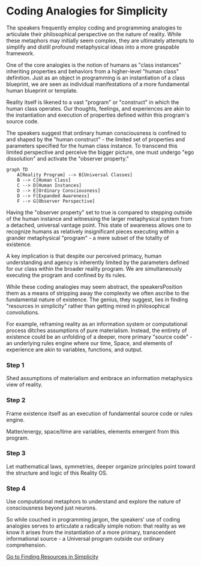 
# Coding Analogies for Simplicity

The speakers frequently employ coding and programming analogies to articulate their philosophical perspective on the nature of reality. While these metaphors may initially seem complex, they are ultimately attempts to simplify and distill profound metaphysical ideas into a more graspable framework.

One of the core analogies is the notion of humans as "class instances" inheriting properties and behaviors from a higher-level "human class" definition. Just as an object in programming is an instantiation of a class blueprint, we are seen as individual manifestations of a more fundamental human blueprint or template.

<Callout>
Reality itself is likened to a vast "program" or "construct" in which the human class operates. Our thoughts, feelings, and experiences are akin to the instantiation and execution of properties defined within this program's source code.
</Callout>

The speakers suggest that ordinary human consciousness is confined to and shaped by the "human construct" - the limited set of properties and parameters specified for the human class instance. To transcend this limited perspective and perceive the bigger picture, one must undergo "ego dissolution" and activate the "observer property."

```mermaid
graph TD
    A[Reality Program] --> B[Universal Classes]
    B --> C[Human Class]
    C --> D[Human Instances]
    D --> E[Ordinary Consciousness]
    D --> F[Expanded Awareness]
    F --> G[Observer Perspective]
```

Having the "observer property" set to true is compared to stepping outside of the human instance and witnessing the larger metaphysical system from a detached, universal vantage point. This state of awareness allows one to recognize humans as relatively insignificant pieces executing within a grander metaphysical "program" - a mere subset of the totality of existence.

<Callout emoji="⚠️">
A key implication is that despite our perceived primacy, human understanding and agency is inherently limited by the parameters defined for our class within the broader reality program. We are simultaneously executing the program and confined by its rules.
</Callout>

While these coding analogies may seem abstract, the speakersPosition them as a means of stripping away the complexity we often ascribe to the fundamental nature of existence. The genius, they suggest, lies in finding "resources in simplicity" rather than getting mired in philosophical convolutions.

For example, reframing reality as an information system or computational process ditches assumptions of pure materialism. Instead, the entirety of existence could be an unfolding of a deeper, more primary "source code" - an underlying rules engine where our time, Space, and elements of experience are akin to variables, functions, and output.

<Steps>

### Step 1
Shed assumptions of materialism and embrace an information metaphysics view of reality.

### Step 2 
Frame existence itself as an execution of fundamental source code or rules engine.

Matter/energy, space/time are variables, elements emergent from this program.

### Step 3
Let mathematical laws, symmetries, deeper organize principles point toward the structure and logic of this Reality OS.

### Step 4
Use computational metaphors to understand and explore the nature of consciousness beyond just neurons.

</Steps>

So while couched in programming jargon, the speakers' use of coding analogies serves to articulate a radically simple notion: that reality as we know it arises from the instantiation of a more primary, transcendent informational source - a Universal program outside our ordinary comprehension.

[Go to Finding Resources in Simplicity](/resources-in-simplicity)